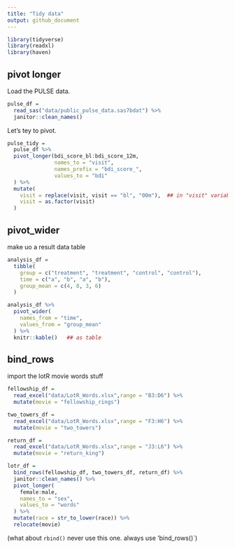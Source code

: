 ```yaml
---
title: "Tidy data"
output: github_document
---
```


```r
library(tidyverse)
library(readxl)
library(haven)
```

## pivot longer

Load the PULSE data.
```r
pulse_df =
  read_sas("data/public_pulse_data.sas7bdat") %>%
  janitor::clean_names()

```
Let's tey to pivot.
```r
pulse_tidy = 
  pulse_df %>%
  pivot_longer(bdi_score_bl:bdi_score_12m, 
               names_to = "visit",
               names_prefix = "bdi_score_",
               values_to = "bdi"
  ) %>%
  mutate(
    visit = replace(visit, visit == "bl", "00m"),  ## in "visit" variable which is under the condition replace 
    visit = as.factor(visit)
  )


```

## pivot_wider

make uo a result data table

```r
analysis_df = 
  tibble(
    group = c("treatment", "treatment", "control", "control"),
    time = c("a", "b", "a", "b"),
    group_mean = c(4, 8, 3, 6)
  )

analysis_df %>%
  pivot_wider(
    names_from = "time",
    values_from = "group_mean"
  ) %>%
  knitr::kable()   ## as table 

```

## bind_rows

import the lotR movie words stuff
```r
fellowship_df = 
  read_excel("data/LotR_Words.xlsx",range = "B3:D6") %>%
  mutate(movie = "fellowship_rings")

two_towers_df = 
  read_excel("data/LotR_Words.xlsx",range = "F3:H6") %>%
  mutate(movie = "two_towers")

return_df = 
  read_excel("data/LotR_Words.xlsx",range = "J3:L6") %>%
  mutate(movie = "return_king")

lotr_df = 
  bind_rows(fellowship_df, two_towers_df, return_df) %>%
  janitor::clean_names() %>%
  pivot_longer(
    female:male,
    names_to = "sex",
    values_to = "words"
  ) %>%
  mutate(race = str_to_lower(race)) %>%
  relocate(movie)
```


(what about `rbind()` never use this one. always use 'bind_rows()`)